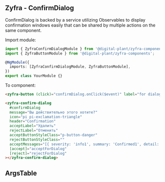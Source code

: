 
## Zyfra - ConfirmDialog

<Subtitle>
  ConfirmDialog is backed by a service utilizing Observables to display confirmation windows easily that can
  be shared by multiple actions on the same component.
</Subtitle>

Import module:

```typescript
import { ZyfraConfirmDialogModule } from '@digital-plant/zyfra-components';
import { ZyfraButtonModule } from '@digital-plant/zyfra-components';

@NgModule({
  imports: [ZyfraConfirmDialogModule, ZyfraButtonModule],
})
export class YourModule {}
```

To component:

```html
<zyfra-button (click)="confirmDialog.onClick($event)" label="for dialog" icon="pi pi-check"></zyfra-button>

<zyfra-confirm-dialog
  #confirmDialog
  message="Вы действительно этого хотите?"
  icon="pi pi-exclamation-triangle"
  header="Confirmation"
  acceptLabel="Удалить"
  rejectLabel="Отменить"
  acceptButtonStyleClass="p-button-danger"
  rejectButtonStyleClass=""
  acceptMessages="[{ severity: 'info1', summary: 'Confirmed1', detail: 'You have accepted1' }]"
  [accept]="acceptForDialog"
  [reject]="rejectForDialog"
></zyfra-confirm-dialog>
```

## ArgsTable

<ArgsTable of={ZyfraConfirmDialogComponent} />

